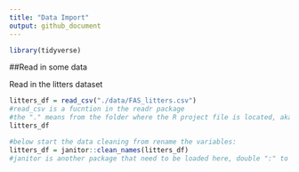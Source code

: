 ```yaml
---
title: "Data Import"
output: github_document
---
```


```r
library(tidyverse)

```


##Read in some data

Read in the litters dataset

```r
litters_df = read_csv("./data/FAS_litters.csv")
#read_csv is a fucntion in the readr package
#the "." means from the folder where the R project file is located, aka. start here
litters_df

#below start the data cleaning from rename the variables:
litters_df = janitor::clean_names(litters_df)
#janitor is another package that need to be loaded here, double ":" to load, and that use the function "clean_name" in jamitor. 

```

